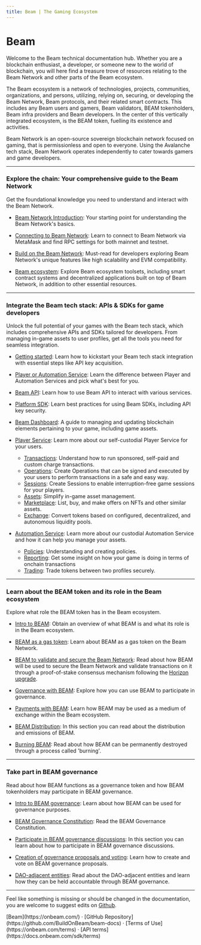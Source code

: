 ```yaml
---
title: Beam | The Gaming Ecosystem
---
```



<h1 className="text-center text-4xl tracking-tighter font-extrabold md:text-5xl mt-8">
  Beam
</h1>

<Bleed>
  <Features />
</Bleed>

Welcome to the Beam technical documentation hub. Whether you are a blockchain enthusiast, a developer, or someone new to the world of blockchain, you will here find a treasure trove of resources relating to the Beam Network and other parts of the Beam ecosystem.

The Beam ecosystem is a network of technologies, projects, communities, organizations, and persons, utilizing, relying on, securing, or developing the Beam Network, Beam protocols, and their related smart contracts. This includes any Beam users and gamers, Beam validators, BEAM tokenholders, Beam infra providers and Beam developers. In the center of this vertically integrated ecosystem, is the BEAM token, fuelling its existence and activities.

Beam Network is an open-source sovereign blockchain network focused on gaming, that is permissionless and open to everyone. Using the Avalanche tech stack, Beam Network operates independently to cater towards gamers and game developers.

---

### Explore the chain: Your comprehensive guide to the Beam Network

Get the foundational knowledge you need to understand and interact with the Beam Network.

- [Beam Network Introduction](/chain/get-started): Your starting point for understanding the Beam Network's basics.

- [Connecting to Beam Network](/chain/get-started/rpc): Learn to connect to Beam Network via MetaMask and find RPC settings for both mainnet and testnet.

- [Build on the Beam Network](/chain/builder): Must-read for developers exploring Beam Network's unique features like high scalability and EVM compatibility.

- [Beam ecosystem](/chain/beam-ecosystem): Explore Beam ecosystem toolsets, including smart contract systems and decentralized applications built on top of Beam Network, in addition to other essential resources.


---

### Integrate the Beam tech stack: APIs & SDKs for game developers

Unlock the full potential of your games with the Beam tech stack, which includes comprehensive APIs and SDKs tailored for developers. From managing in-game assets to user profiles, get all the tools you need for seamless integration.

- [Getting started](/sdk): Learn how to kickstart your Beam tech stack integration with essential steps like API key acquisition.

- [Player or Automation Service](sdk/beam-player-vs-automation): Learn the difference between Player and Automation Services and pick what's best for you.

- [Beam API](/sdk/api/api-clients): Learn how to use Beam API to interact with various services.

- [Platform SDK](/sdk/platform-clients/introduction): Learn best practices for using Beam SDKs, including API key security.

- [Beam Dashboard](/sdk/beam-dashboard): A guide to managing and updating blockchain elements pertaining to your game, including game assets.

- [Player Service](/sdk/player-service/player-introduction): Learn more about our self-custodial Player Service for your users.
    - [Transactions](/sdk/player-service/transactions/introduction): Understand how to run sponsored, self-paid and custom charge transactions.
    - [Operations](/sdk/player-service/operations/introduction): Create Operations that can be signed and executed by your users to perform transactions in a safe and easy way.
    - [Sessions](/sdk/player-service/sessions/introduction): Create Sessions to enable interruption-free game sessions for your players.
    - [Assets](/sdk/player-service/assets/introduction): Simplify in-game asset management.
    - [Marketplace](/sdk/player-service/marketplace/introduction): List, buy, and make offers on NFTs and other similar assets.
    - [Exchange](/sdk/player-service/exchange/introduction): Convert tokens based on configured, decentralized, and autonomous liquidity pools.

- [Automation Service](/sdk/automation-service/automation-introduction): Learn more about our custodial Automation Service and how it can help you manage your assets.
    - [Policies](/sdk/automation-service/policies/introduction): Understanding and creating policies.
    - [Reporting](/sdk/automation-service/automation-reporting): Get some insight on how your game is doing in terms of onchain transactions
    - [Trading](/sdk/automation-service/trading/introduction): Trade tokens between two profiles securely.

---

### Learn about the BEAM token and its role in the Beam ecosystem

Explore what role the BEAM token has in the Beam ecosystem.

- [Intro to BEAM](/token): Obtain an overview of what BEAM is and what its role is in the Beam ecosystem.

- [BEAM as a gas token](/token/gas): Learn about BEAM as a gas token on the Beam Network.

- [BEAM to validate and secure the Beam Network](/token/security): Read about how BEAM will be used to secure the Beam Network and validate transactions on it through a proof-of-stake consensus mechanism following the [Horizon upgrade](/token/horizon).

- [Governance with BEAM](/token/governance): Explore how you can use BEAM to participate in governance.

- [Payments with BEAM](/token/payments): Learn how BEAM may be used as a medium of exchange within the Beam ecosystem.

- [BEAM Distribution](/token/distribution): In this section you can read about the distribution and emissions of BEAM.

- [Burning BEAM](/token/burning): Read about how BEAM can be permanently destroyed through a process called 'burning'.

---

### Take part in BEAM governance

Read about how BEAM functions as a governance token and how BEAM tokenholders may participate in BEAM governance.

- [Intro to BEAM governance](/governance): Learn about how BEAM can be used for governance purposes.

- [BEAM Governance Constitution](/governance/constitution): Read the BEAM Governance Constitution.

- [Participate in BEAM governance discussions](/governance/discussions): In this section you can learn about how to participate in BEAM governance discussions.

- [Creation of governance proposals and voting](/governance/proposals): Learn how to create and vote on BEAM governance proposals.

- [DAO-adjacent entities](/governance/dao-entities): Read about the DAO-adjacent entities and learn how they can be held accountable through BEAM governance.

---


Feel like something is missing or should be changed in the documentation, you are welcome to suggest edits on [Github](https://github.com/BuildOnBeam/beam-docs).

<div className="mt-16 mb-20 text-center">
  [Beam](https://onbeam.com/) ·
  [GitHub Repository](https://github.com/BuildOnBeam/beam-docs) · [Terms of
  Use](https://onbeam.com/terms) · [API terms](https://docs.onbeam.com/sdk/terms)
</div>
